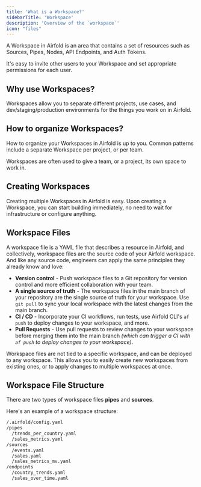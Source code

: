 ```yaml
---
title: 'What is a Workspace?'
sidebarTitle: 'Workspace'
description: 'Overview of the `workspace`'
icon: "files"
---
```


A Workspace in Airfold is an area that contains a set of resources such as Sources, Pipes, Nodes, API Endpoints, and Auth Tokens.

It's easy to invite other users to your Workspace and set appropriate permissions for each user.

## Why use Workspaces?
Workspaces allow you to separate different projects, use cases, and dev/staging/production environments for the things you work on in Airfold.

## How to organize Workspaces?
How to organize your Workspaces in Airfold is up to you. Common patterns include a separate Workspace per project, or per team.

<Tip>
Workspaces are often used to give a team, or a project, its own space to work in.
</Tip>

## Creating Workspaces
Creating multiple Workspaces in Airfold is easy. Upon creating a Workspace, you can start building immediately, no need to wait for infrastructure or configure anything.

## Workspace Files
A workspace file is a YAML file that describes a resource in Airfold, and collectively, workspace files are the source code of your Airfold workspace.
And like any source code, engineers can apply the same principles they already know and love:

- **Version control** - Push workspace files to a Git repository for version control and more efficient collaboration with your team.
- **A single source of truth** - The workspace files in the main branch of your repository are the single source of truth for your workspace. Use `git pull` to sync your local workspace with the latest changes from the main branch.
- **CI / CD** - Incorporate your CI workflows, run tests, use Airfold CLI's `af push` to deploy changes to your workspace, and more.
- **Pull Requests** - Use pull requests to review changes to your workspace before merging them into the main branch *(which can trigger a CI with `af push` to deploy changes to your workspace)*.

Workspace files are not tied to a specific workspace, and can be deployed to any workspace. This allows you to easily create new workspaces from existing ones, or to apply changes to multiple workspaces at once.

## Workspace File Structure
There are two types of workspace files **pipes** and **sources**.

Here's an example of a workspace structure:
```bash
/.airfold/config.yaml
/pipes
  /trends_per_country.yaml
  /sales_metrics.yaml
/sources
  /events.yaml
  /sales.yaml
  /sales_metrics_mv.yaml
/endpoints
  /country_trends.yaml
  /sales_over_time.yaml
```